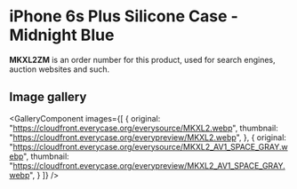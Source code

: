 
# iPhone 6s Plus Silicone Case - Midnight Blue

<Callout type='info' emoji='👉🏻'>**MKXL2ZM** is an order number for this product, used for search engines, auction websites and such.</Callout>

## Image gallery

<GalleryComponent
    images={[
      {
        original: "https://cloudfront.everycase.org/everysource/MKXL2.webp",
        thumbnail: "https://cloudfront.everycase.org/everypreview/MKXL2.webp",
      },
      {
        original: "https://cloudfront.everycase.org/everysource/MKXL2_AV1_SPACE_GRAY.webp",
        thumbnail: "https://cloudfront.everycase.org/everypreview/MKXL2_AV1_SPACE_GRAY.webp",
      }
    ]}
  />
